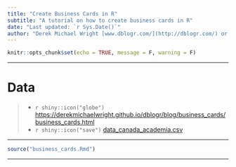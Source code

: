 ```yaml
---
title: "Create Business Cards in R"
subtitle: "A tutorial on how to create business cards in R"
date: "Last updated: `r Sys.Date()`"
author: "Derek Michael Wright [www.dblogr.com/](http://dblogr.com/) or [derekmichaelwright.github.io/dblogr](https://derekmichaelwright.github.io/dblogr/) <derek.wright@usask.ca>"
---
```


```r
knitr::opts_chunk$set(echo = TRUE, message = F, warning = F)
```

---

# Data

> - `r shiny::icon("globe")` [https://derekmichaelwright.github.io/dblogr/blog/business_cards/business_cards.html](https://derekmichaelwright.github.io/dblogr/blog/business_cards/business_cards.html){target="_blank"}
> - `r shiny::icon("save")` [data_canada_academia.csv](data_canada_academia.csv)

---

```r
source("business_cards.Rmd")
```

---
